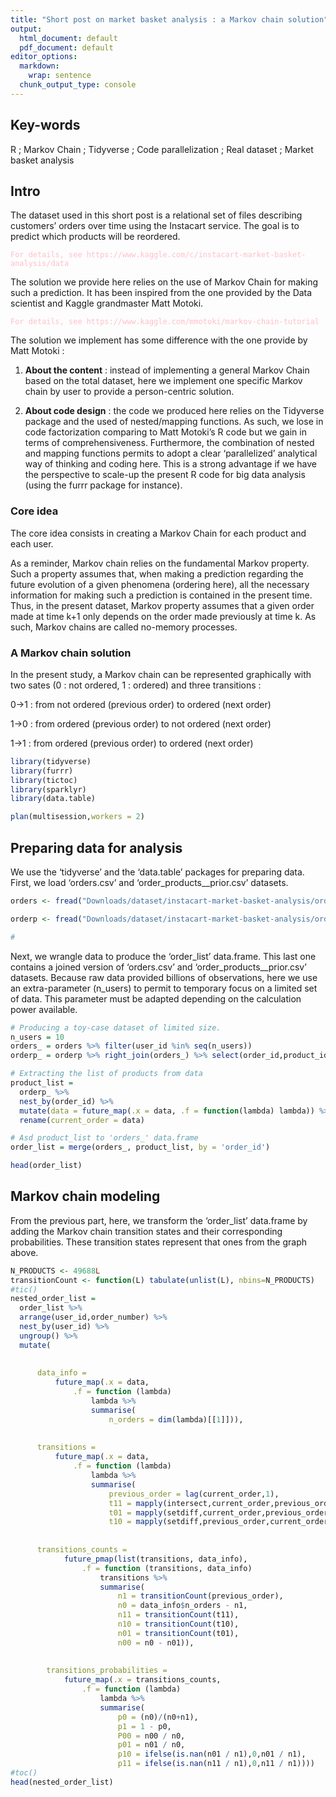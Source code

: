 ```yaml
---
title: "Short post on market basket analysis : a Markov chain solution"
output:
  html_document: default
  pdf_document: default
editor_options:
  markdown:
    wrap: sentence
  chunk_output_type: console
---
```


## Key-words

R ; Markov Chain ; Tidyverse ; Code parallelization ; Real dataset ; Market basket analysis

## Intro

The dataset used in this short post is a relational set of files describing customers' orders over time using the Instacart service.
The goal is to predict which products will be reordered.

`For details, see https://www.kaggle.com/c/instacart-market-basket-analysis/data`{style="color: pink"}

The solution we provide here relies on the use of Markov Chain for making such a prediction.
It has been inspired from the one provided by the Data scientist and Kaggle grandmaster Matt Motoki.

`For details, see https://www.kaggle.com/mmotoki/markov-chain-tutorial`{style="color : pink"}

The solution we implement has some difference with the one provide by Matt Motoki :

1.  **About the content** : instead of implementing a general Markov Chain based on the total dataset, here we implement one specific Markov chain by user to provide a person-centric solution.

2.  **About code design** : the code we produced here relies on the Tidyverse package and the used of nested/mapping functions.
    As such, we lose in code factorization comparing to Matt Motoki's R code but we gain in terms of comprehensiveness.
    Furthermore, the combination of nested and mapping functions permits to adopt a clear 'parallelized' analytical way of thinking and coding here.
    This is a strong advantage if we have the perspective to scale-up the present R code for big data analysis (using the furrr package for instance).

### Core idea

The core idea consists in creating a Markov Chain for each product and each user.

As a reminder, Markov chain relies on the fundamental Markov property.
Such a property assumes that, when making a prediction regarding the future evolution of a given phenomena (ordering here), all the necessary information for making such a prediction is contained in the present time.
Thus, in the present dataset, Markov property assumes that a given order made at time k+1 only depends on the order made previously at time k.
As such, Markov chains are called no-memory processes.

### A Markov chain solution

In the present study, a Markov chain can be represented graphically with two sates (0 : not ordered, 1 : ordered) and three transitions :

0-\>1 : from not ordered (previous order) to ordered (next order)

1-\>0 : from ordered (previous order) to not ordered (next order)

1-\>1 : from ordered (previous order) to ordered (next order)

```r
library(tidyverse)
library(furrr)
library(tictoc)
library(sparklyr)
library(data.table)

plan(multisession,workers = 2)
```

## Preparing data for analysis

We use the 'tidyverse' and the 'data.table' packages for preparing data.
First, we load 'orders.csv' and 'order_products\_\_prior.csv' datasets.

```r

orders <- fread("Downloads/dataset/instacart-market-basket-analysis/orders.csv/orders.csv", select=c("order_id", "user_id", "order_number")) #eval_set?

orderp <- fread("Downloads/dataset/instacart-market-basket-analysis/order_products__prior.csv/order_products__prior.csv", drop="add_to_cart_order")

# 
```

Next, we wrangle data to produce the 'order_list' data.frame.
This last one contains a joined version of 'orders.csv' and 'order_products\_\_prior.csv' datasets.
Because raw data provided billions of observations, here we use an extra-parameter (n_users) to permit to temporary focus on a limited set of data.
This parameter must be adapted depending on the calculation power available.

```r
# Producing a toy-case dataset of limited size.
n_users = 10
orders_ = orders %>% filter(user_id %in% seq(n_users))
orderp_ = orderp %>% right_join(orders_) %>% select(order_id,product_id)

# Extracting the list of products from data
product_list = 
  orderp_ %>% 
  nest_by(order_id) %>% 
  mutate(data = future_map(.x = data, .f = function(lambda) lambda)) %>% 
  rename(current_order = data)

# Asd product_list to 'orders_' data.frame
order_list = merge(orders_, product_list, by = 'order_id')

head(order_list)
```

## Markov chain modeling

From the previous part, here, we transform the 'order_list' data.frame by adding the Markov chain transition states and their corresponding probabilities.
These transition states represent that ones from the graph above.

```r
N_PRODUCTS <- 49688L
transitionCount <- function(L) tabulate(unlist(L), nbins=N_PRODUCTS)
#tic()
nested_order_list = 
  order_list %>% 
  arrange(user_id,order_number) %>% 
  nest_by(user_id) %>% 
  ungroup() %>% 
  mutate(
      
      
      data_info = 
          future_map(.x = data,
              .f = function (lambda) 
                  lambda %>% 
                  summarise(
                      n_orders = dim(lambda)[[1]])),
      
      
      transitions = 
          future_map(.x = data,
              .f = function (lambda) 
                  lambda %>% 
                  summarise(
                      previous_order = lag(current_order,1),
                      t11 = mapply(intersect,current_order,previous_order),
                      t01 = mapply(setdiff,current_order,previous_order),  
                      t10 = mapply(setdiff,previous_order,current_order))),
      
      
      transitions_counts =
            future_pmap(list(transitions, data_info),
                .f = function (transitions, data_info)
                    transitions %>%
                    summarise(
                        n1 = transitionCount(previous_order),
                        n0 = data_info$n_orders - n1,
                        n11 = transitionCount(t11),
                        n10 = transitionCount(t10),
                        n01 = transitionCount(t01),
                        n00 = n0 - n01)),
      
      
        transitions_probabilities =
            future_map(.x = transitions_counts,
                .f = function (lambda)
                    lambda %>%
                    summarise(
                        p0 = (n0)/(n0+n1),
                        p1 = 1 - p0,
                        P00 = n00 / n0,
                        p01 = n01 / n0,
                        p10 = ifelse(is.nan(n01 / n1),0,n01 / n1),
                        p11 = ifelse(is.nan(n11 / n1),0,n11 / n1))))
#toc()
head(nested_order_list)
```
